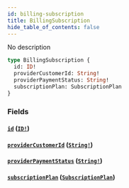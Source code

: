 ```yaml
---
id: billing-subscription
title: BillingSubscription
hide_table_of_contents: false
---
```



No description

```graphql
type BillingSubscription {
  id: ID!
  providerCustomerId: String!
  providerPaymentStatus: String!
  subscriptionPlan: SubscriptionPlan
}
```


### Fields

#### [`id`](#) ([`ID!`](/swapi/scalars/id))




#### [`providerCustomerId`](#) ([`String!`](/swapi/scalars/string))




#### [`providerPaymentStatus`](#) ([`String!`](/swapi/scalars/string))




#### [`subscriptionPlan`](#) ([`SubscriptionPlan`](/swapi/objects/subscription-plan))
